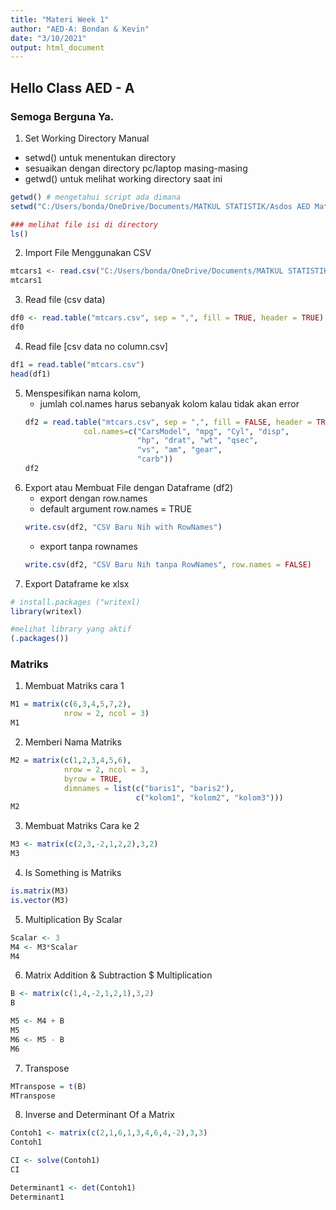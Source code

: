 ---
title: "Materi Week 1"
author: "AED-A: Bondan & Kevin"
date: "3/10/2021"
output: html_document
---

## Hello Class AED - A
### Semoga Berguna Ya.

1. Set Working Directory Manual
  * setwd() untuk menentukan directory
  * sesuaikan dengan directory pc/laptop masing-masing
  * getwd() untuk melihat working directory saat ini
```{r}
getwd() # mengetahui script ada dimana
setwd("C:/Users/bonda/OneDrive/Documents/MATKUL STATISTIK/Asdos AED Materi/Week 1") #mengubah directory file
```


```{r}
### melihat file isi di directory
ls()
```

2. Import File Menggunakan CSV

```{r}
mtcars1 <- read.csv("C:/Users/bonda/OneDrive/Documents/MATKUL STATISTIK/Asdos AED Materi/Week 1/mtcars.csv")
mtcars1
```

3. Read file (csv data)
```{r}
df0 <- read.table("mtcars.csv", sep = ",", fill = TRUE, header = TRUE)
df0
```

4. Read file [csv data no column.csv]
```{r}
df1 = read.table("mtcars.csv")
head(df1)
```

5.  Menspesifikan nama kolom, 
    * jumlah col.names harus sebanyak kolom kalau tidak akan error
```{r}
df2 = read.table("mtcars.csv", sep = ",", fill = FALSE, header = TRUE,
                 col.names=c("CarsModel", "mpg", "Cyl", "disp",
                             "hp", "drat", "wt", "qsec", 
                             "vs", "am", "gear",
                             "carb"))
df2
```

6. Export atau Membuat File dengan Dataframe (df2)
    * export dengan row.names
    * default argument row.names = TRUE
```{r}
write.csv(df2, "CSV Baru Nih with RowNames")
```
    * export tanpa rownames
```{r}
write.csv(df2, "CSV Baru Nih tanpa RowNames", row.names = FALSE)
```

7. Export Dataframe ke xlsx
```{r}
# install.packages ("writexl)
library(writexl)

#melihat library yang aktif
(.packages())
```

### Matriks
1. Membuat Matriks cara 1
```{r}
M1 = matrix(c(6,3,4,5,7,2),
            nrow = 2, ncol = 3)
M1
```
2. Memberi Nama Matriks
```{r}
M2 = matrix(c(1,2,3,4,5,6),
            nrow = 2, ncol = 3, 
            byrow = TRUE,
            dimnames = list(c("baris1", "baris2"),
                            c("kolom1", "kolom2", "kolom3")))
M2
```
3. Membuat Matriks Cara ke 2
```{r}
M3 <- matrix(c(2,3,-2,1,2,2),3,2)
M3
```
4. Is Something is Matriks
```{r}
is.matrix(M3)
is.vector(M3)
```
5. Multiplication By Scalar
```{r}
Scalar <- 3
M4 <- M3*Scalar
M4
```
6. Matrix Addition & Subtraction $ Multiplication
```{r}
B <- matrix(c(1,4,-2,1,2,1),3,2)
B

M5 <- M4 + B
M5
M6 <- M5 - B
M6

```
7. Transpose
```{r}
MTranspose = t(B)
MTranspose
```
8. Inverse and Determinant Of a Matrix
```{r}
Contoh1 <- matrix(c(2,1,6,1,3,4,6,4,-2),3,3)
Contoh1

CI <- solve(Contoh1)
CI

Determinant1 <- det(Contoh1)
Determinant1
```


